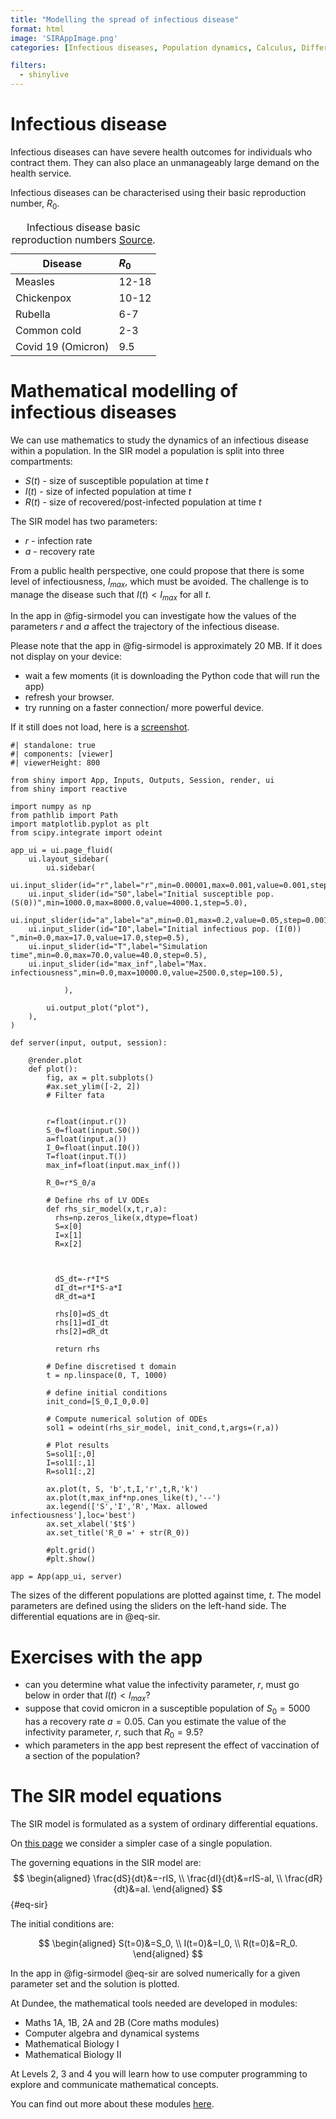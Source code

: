 ```yaml
---
title: "Modelling the spread of infectious disease"
format: html 
image: 'SIRAppImage.png'
categories: [Infectious diseases, Population dynamics, Calculus, Differential Equations]

filters:
  - shinylive
---
```


# Infectious disease 

Infectious diseases can have severe health outcomes for individuals who contract them. They can also place an unmanageably large demand on the health service.

Infectious diseases can be characterised using their basic reproduction number, $R_0$.

| Disease | $R_0$  |
|---------|:-----|
| Measles      | 12-18    |
| Chickenpox     | 10-12   |
| Rubella       | 6-7    |
| Common cold       | 2-3  |   
| Covid 19 (Omicron)       | 9.5    |     
: Infectious disease basic reproduction numbers [Source](https://en.wikipedia.org/wiki/Basic_reproduction_number).

# Mathematical modelling of infectious diseases

We can use mathematics to study the dynamics of an infectious disease within a population. In the SIR model a population is split into three compartments:

* $S(t)$ - size of susceptible population at time $t$
* $I(t)$ - size of infected population at time $t$
* $R(t)$ - size of recovered/post-infected population at time $t$


The SIR model has two parameters:

* $r$ - infection rate
* $a$ - recovery rate 



From a public health perspective, one could propose that there is some level of infectiousness, $I_{max}$, which must be avoided. The challenge is to manage the disease such that $I(t)<I_{max}$ for all $t$. 

In the app in @fig-sirmodel you can investigate how the values of the parameters $r$ and $a$ affect the trajectory of the infectious disease. 

:::{.callout-tip}
Please note that the app in @fig-sirmodel is approximately 20 MB. If it does not display on your device:

- wait a few moments (it is downloading the Python code that will run the app) 
- refresh your browser.  
- try running on a faster connection/ more powerful device.

If it still does not load, here is a [screenshot](SIRDemo.png).

:::

::: {#fig-sirmodel}
```shinylive-python
#| standalone: true
#| components: [viewer]
#| viewerHeight: 800

from shiny import App, Inputs, Outputs, Session, render, ui
from shiny import reactive

import numpy as np
from pathlib import Path
import matplotlib.pyplot as plt
from scipy.integrate import odeint

app_ui = ui.page_fluid(
    ui.layout_sidebar(
        ui.sidebar(
    ui.input_slider(id="r",label="r",min=0.00001,max=0.001,value=0.001,step=0.00001),
    ui.input_slider(id="S0",label="Initial susceptible pop. (S(0))",min=1000.0,max=8000.0,value=4000.1,step=5.0),
    ui.input_slider(id="a",label="a",min=0.01,max=0.2,value=0.05,step=0.001),            
    ui.input_slider(id="I0",label="Initial infectious pop. (I(0)) ",min=0.0,max=17.0,value=17.0,step=0.5),  
    ui.input_slider(id="T",label="Simulation time",min=0.0,max=70.0,value=40.0,step=0.5),
    ui.input_slider(id="max_inf",label="Max. infectiousness",min=0.0,max=10000.0,value=2500.0,step=100.5),             
          
            ),

        ui.output_plot("plot"),
    ),
)

def server(input, output, session):
    
    @render.plot
    def plot():
        fig, ax = plt.subplots()
        #ax.set_ylim([-2, 2])
        # Filter fata
        
        
        r=float(input.r())
        S_0=float(input.S0())
        a=float(input.a())
        I_0=float(input.I0())
        T=float(input.T())
        max_inf=float(input.max_inf())

        R_0=r*S_0/a
        
        # Define rhs of LV ODEs
        def rhs_sir_model(x,t,r,a):
          rhs=np.zeros_like(x,dtype=float)
          S=x[0]
          I=x[1]
          R=x[2]

          

          dS_dt=-r*I*S
          dI_dt=r*I*S-a*I
          dR_dt=a*I

          rhs[0]=dS_dt
          rhs[1]=dI_dt
          rhs[2]=dR_dt

          return rhs

        # Define discretised t domain
        t = np.linspace(0, T, 1000)

        # define initial conditions
        init_cond=[S_0,I_0,0.0]
        
        # Compute numerical solution of ODEs
        sol1 = odeint(rhs_sir_model, init_cond,t,args=(r,a))

        # Plot results
        S=sol1[:,0]
        I=sol1[:,1]
        R=sol1[:,2]
        
        ax.plot(t, S, 'b',t,I,'r',t,R,'k')
        ax.plot(t,max_inf*np.ones_like(t),'--')
        ax.legend(['S','I','R','Max. allowed infectiousness'],loc='best')
        ax.set_xlabel('$t$')
        ax.set_title('R_0 =' + str(R_0))

        #plt.grid()
        #plt.show()
    
app = App(app_ui, server)
```

The sizes of the different populations are plotted against time, $t$. The model parameters are defined using the sliders on the left-hand side. The differential equations are in @eq-sir.
:::

# Exercises with the app

* can you determine what value the infectivity parameter, $r$, must go below in order that $I(t)<I_{max}$?
* suppose that covid omicron 
  in a susceptible population of $S_0=5000$ has a recovery rate $a=0.05$. Can you estimate the value of the infectivity parameter, $r$, such that $R_0=9.5$? 
* which parameters in the app best represent the effect of vaccination of a section of the population? 


# The SIR model equations


The SIR model is formulated as a system of ordinary differential equations.


On [this page](https://dundeemath.github.io/Admissions/posts/PopulationDynamicsIntro.html) we consider a simpler case of a single population.

The governing equations in the SIR model are:
$$ 
\begin{aligned}
\frac{dS}{dt}&=-rIS, \\
\frac{dI}{dt}&=rIS-aI, \\
\frac{dR}{dt}&=aI. 
\end{aligned}
$$ {#eq-sir}

The initial conditions are:

$$ 
\begin{aligned}
S(t=0)&=S_0, \\
I(t=0)&=I_0, \\
R(t=0)&=R_0.
\end{aligned}
$$

In the app in @fig-sirmodel @eq-sir are solved numerically for a given parameter set and the solution is plotted.

:::{.callout-note}

At Dundee, the mathematical tools needed are developed in modules:

* Maths 1A, 1B, 2A and 2B (Core maths modules)
* Computer algebra and dynamical systems
* Mathematical Biology I
* Mathematical Biology II

At Levels 2, 3 and 4 you will learn how to use computer programming to explore and communicate mathematical concepts.

You can find out more about these modules [here](https://www.dundee.ac.uk/undergraduate/mathematics-bsc/teaching-and-assessment).

:::





